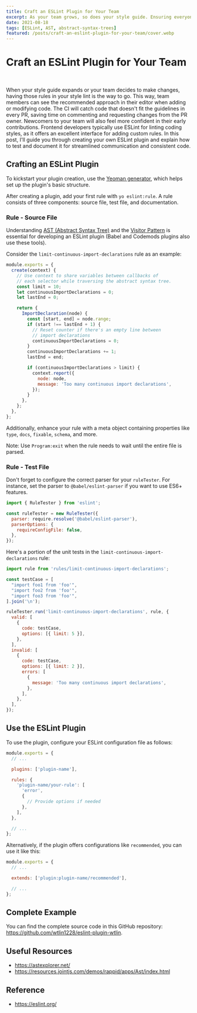 ```yaml
---
title: Craft an ESLint Plugin for Your Team
excerpt: As your team grows, so does your style guide. Ensuring everyone adheres to it, especially newcomers, can be a challenge. That's where ESLint comes in! Learn how to create a custom ESLint plugin to maintain consistency in your codebase.
date: 2021-08-18
tags: [ESLint, AST, abstract-syntax-trees]
featured: /posts/craft-an-eslint-plugin-for-your-team/cover.webp
---
```



# Craft an ESLint Plugin for Your Team

<BlogPostCoverImage />
<br />

When your style guide expands or your team decides to make changes, having those rules in your style lint is the way to go. This way, team members can see the recommended approach in their editor when adding or modifying code. The CI will catch code that doesn't fit the guidelines in every PR, saving time on commenting and requesting changes from the PR owner. Newcomers to your team will also feel more confident in their early contributions. Frontend developers typically use ESLint for linting coding styles, as it offers an excellent interface for adding custom rules. In this post, I'll guide you through creating your own ESLint plugin and explain how to test and document it for streamlined communication and consistent code.

## Crafting an ESLint Plugin

To kickstart your plugin creation, use the [Yeoman generator](https://www.npmjs.com/package/generator-eslint), which helps set up the plugin's basic structure.

After creating a plugin, add your first rule with `yo eslint:rule`. A rule consists of three components: source file, test file, and documentation.

### Rule - Source File

Understanding [AST (Abstract Syntax Tree)](https://en.wikipedia.org/wiki/Abstract_syntax_tree) and the [Visitor Pattern](https://en.wikipedia.org/wiki/Visitor_pattern) is essential for developing an ESLint plugin (Babel and Codemods plugins also use these tools).

Consider the `limit-continuous-import-declarations` rule as an example:

```js
module.exports = {
  create(context) {
    // Use context to share variables between callbacks of
    // each selector while traversing the abstract syntax tree.
    const limit = 10;
    let continuousImportDeclarations = 0;
    let lastEnd = 0;

    return {
      ImportDeclaration(node) {
        const [start, end] = node.range;
        if (start !== lastEnd + 1) {
          // Reset counter if there's an empty line between
          // import declarations
          continuousImportDeclarations = 0;
        }
        continuousImportDeclarations += 1;
        lastEnd = end;

        if (continuousImportDeclarations > limit) {
          context.report({
            node: node,
            message: 'Too many continuous import declarations',
          });
        }
      },
    };
  },
};
```

Additionally, enhance your rule with a meta object containing properties like `type`, `docs`, `fixable`, `schema`, and more.

Note: Use `Program:exit` when the rule needs to wait until the entire file is parsed.

### Rule - Test File

Don't forget to configure the correct parser for your `ruleTester`. For instance, set the parser to `@babel/eslint-parser` if you want to use ES6+ features.

```js
import { RuleTester } from 'eslint';

const ruleTester = new RuleTester({
  parser: require.resolve('@babel/eslint-parser'),
  parserOptions: {
    requireConfigFile: false,
  },
});
```

Here's a portion of the unit tests in the `limit-continuous-import-declarations` rule:

```js
import rule from 'rules/limit-continuous-import-declarations';

const testCase = [
  "import foo1 from 'foo'",
  "import foo2 from 'foo'",
  "import foo3 from 'foo'",
].join('\n');

ruleTester.run('limit-continuous-import-declarations', rule, {
  valid: [
    {
      code: testCase,
      options: [{ limit: 5 }],
    },
  ],
  invalid: [
    {
      code: testCase,
      options: [{ limit: 2 }],
      errors: [
        {
          message: 'Too many continuous import declarations',
        },
      ],
    },
  ],
});
```

## Use the ESLint Plugin

To use the plugin, configure your ESLint configuration file as follows:

```js
module.exports = {
  // ...

  plugins: ['plugin-name'],

  rules: {
    'plugin-name/your-rule': [
      'error',
      {
        // Provide options if needed
      },
    ],
  },

  // ...
};
```

Alternatively, if the plugin offers configurations like `recommended`, you can use it like this:

```js
module.exports = {
  // ...

  extends: ['plugin:plugin-name/recommended'],

  // ...
};
```

## Complete Example

You can find the complete source code in this GitHub repository: https://github.com/wtlin1228/eslint-plugin-wtlin.

## Useful Resources

- https://astexplorer.net/
- https://resources.jointjs.com/demos/rappid/apps/Ast/index.html

## Reference

- https://eslint.org/
